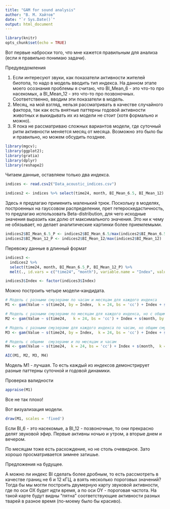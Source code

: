 ```yaml
---
title: "GAM for sound analysis"
author: "В. М. Хайтов"
date: "`r Sys.Date()`"
output: html_document
---
```


```r
library(knitr)
opts_chunk$set(echo = TRUE)
```


Вот первые наброски того, что мне кажется правильным для анализа (если я правильно понимаю задачи).

Предуведомления

1. Если интересуют звуки, как показатели активности жителей биотопа, то надо в модель вводить тип индекса. На данном этапе моего осознания проблемы я считаю, что BI_Mean_6 - это что-то про насекомых, а BI_Mean_12 - это что-то про позвоночных. Соответственно, вводим эти показатели в модель.
2. Месяц, на мой взгляд, нельзя рассматривать в качестве случайного фактора, так как есть внятные паттерны годовой активности животных и выкидывать  их из модели не стоит (хотя формально и можно).
3. Я пока не рассматриваю сложных вариантов модели, где суточный ритм активности меняется месяц от месяца. Возможно это было бы и правильно, но можем обсудить позднее. 


```r
library(mgcv); 
library(ggplot2); 
library(gratia)
library(dplyr)
library(reshape2)

```


Читаем данные, оставляем только два индекса. 
```r

indices <- read.csv2("Data_acoustic_indices.csv")

indices2 <- indices %>% select(time24, month, BI_Mean_6.5, BI_Mean_12) 
```


Здесь я предлагаю применить маленький трюк. Поскольку в моделях, построенных на гауссовом распределении, прет гетероскедастичность, то предлагаю использовать Beta-distribution, для  чего исходные значения выразить как долю от максимального значения. Это ни к чему не обязывает, но делает аналитические картинки более приемлемыми.  

```r
indices2$BI_Mean_6.5_P <- indices2$BI_Mean_6.5/max(indices2$BI_Mean_6.5)  
indices2$BI_Mean_12_P <- indices2$BI_Mean_12/max(indices2$BI_Mean_12)  

```


Перевожу данные в длинный формат

```r
indices3 <- 
  indices2 %>% 
  select(time24, month, BI_Mean_6.5_P, BI_Mean_12_P) %>% 
  melt(., id.vars = c("time24", "month"), variable.name = "Index", value.name = "Value")

indices3$Index <- factor(indices3$Index)

```


Можно построить четыре модели-кандидата. 

```r
# Модель с разными смузерами по часам и месяцам для каждого индекса
M1 <- gam(Value ~ s(time24, by = Index,  k = 24, bs = 'cc') + Index + s(month, by = Index, k = 12, bs = "cc"), method = 'REML',  knots = list(time24 = c(0, 24), month = c(1,12)), family = "betar", data = indices3) 

# Модель с разными смузерами по месяцам для каждого индекса, но с общим смузером по часам
M2 <- gam(Value ~ s(time24,   k = 24, bs = 'cc') + Index + s(month, by = Index, k = 12, bs = "cc"), method = 'REML',  knots = list(time24 = c(0, 24), month = c(1,12)), family = "betar", data = indices3)

# Модель с разными смузерами для каждого индекса по часам, но общим смузером по месяцам 
M3 <- gam(Value ~ s(time24, by = Index,  k = 24, bs = 'cc') + Index + s(month,  k = 12, bs = "cc"), method = 'REML',  knots = list(time24 = c(0, 24), month = c(1,12)), family = "betar", data = indices3)

# Модель с общими  смузерами и по месяцам и часам 
M4 <- gam(Value ~ s(time24,  k = 24, bs = 'cc') + Index + s(month,  k = 12, bs = "cc"), method = 'REML',  knots = list(time24 = c(0, 24), month = c(1,12)), family = "betar", data = indices3)


```




```r
AIC(M1, M2, M3, M4)

```


Модель M1 - лучшая. 
То есть каждый из индексов демонстрирует разные паттерны суточной и годовой динамики.


Проверка валидности

```r
appraise(M1)

```

Все не так плохо!

Вот визуализация модели.

```r
draw(M1, scales = 'fixed')

```

Если BI_6 - это насекомые, а BI_12 - позвоночные, то они прекрасно делят звуковой эфир. Первые активны ночью и утром, а вторые днем и вечером. 

По месяцам тоже есть расхождение, но не столь очевидное. Зато хорошо просматривается зимнее затишье. 

Предложения на будущее.

А можно ли индекс BI сделать более дробным, то есть рассмотреть в качестве границ не 6 и 12 кГЦ, а взять несколько пороговых значений? Тогда бы мы могли построить двумерную карту звуковой активности, где по оси ОХ будет идти время, а по оси OY - пороговая частота. На такой карте будут видны "пятна" соответствующие активности разных тварей в разное время (по-моему было бы красиво). 

